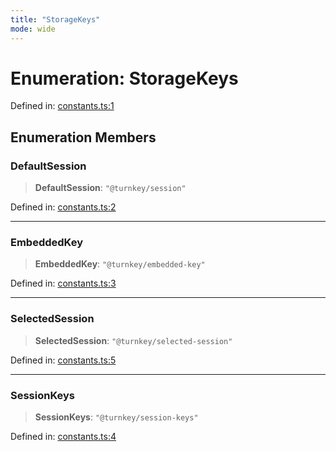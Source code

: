 ```yaml
---
title: "StorageKeys"
mode: wide
---
```

  
# Enumeration: StorageKeys

Defined in: [constants.ts:1](https://github.com/tkhq/sdk/blob/main/packages/sdk-react-native/src/constants.ts#L1)

## Enumeration Members

### DefaultSession

> **DefaultSession**: `"@turnkey/session"`

Defined in: [constants.ts:2](https://github.com/tkhq/sdk/blob/main/packages/sdk-react-native/src/constants.ts#L2)

***

### EmbeddedKey

> **EmbeddedKey**: `"@turnkey/embedded-key"`

Defined in: [constants.ts:3](https://github.com/tkhq/sdk/blob/main/packages/sdk-react-native/src/constants.ts#L3)

***

### SelectedSession

> **SelectedSession**: `"@turnkey/selected-session"`

Defined in: [constants.ts:5](https://github.com/tkhq/sdk/blob/main/packages/sdk-react-native/src/constants.ts#L5)

***

### SessionKeys

> **SessionKeys**: `"@turnkey/session-keys"`

Defined in: [constants.ts:4](https://github.com/tkhq/sdk/blob/main/packages/sdk-react-native/src/constants.ts#L4)
